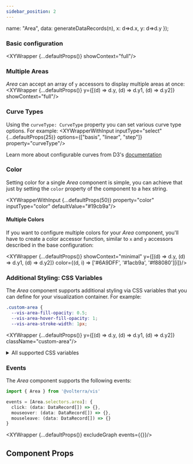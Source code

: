 ```yaml
---
sidebar_position: 2
---
```



  name: "Area",
  data: generateDataRecords(n),
  x: d=>d.x,
  y: d=>d.y
});

### Basic configuration
<XYWrapper {...defaultProps()} showContext="full"/>

### Multiple Areas
_Area_ can accept an array of `y` accessors to display multiple areas at once:
<XYWrapper {...defaultProps()} y={[(d) => d.y, (d) => d.y1, (d) => d.y2]} showContext="full"/>

### Curve Types
Using the `curveType: CurveType` property you can set various curve type options. For example:
<XYWrapperWithInput inputType="select" {...defaultProps(25)} options={["basis", "linear", "step"]} property="curveType"/>

Learn more about configurable curves from D3's [documentation](https://github.com/d3/d3-shape#curves)

### Color
Setting color for a single _Area_ component is simple, you can achieve that just by setting the `color` property of the component to a hex string.

<XYWrapperWithInput {...defaultProps(50)} property="color" inputType="color" defaultValue="#19cb9a"/>

#### Multiple Colors
If you want to configure multiple colors for your _Area_ component, you'll have to create a color accessor function, similar to `x` and `y` accessors
described in the base configuration:

<XYWrapper {...defaultProps()} showContext="minimal" y={[(d) => d.y, (d) => d.y1, (d) => d.y2]} color={(d, i) => ['#6A9DFF', '#1acb9a', '#f88080'][i]}/>

### Additional Styling: CSS Variables
The _Area_ component supports additional styling via CSS variables that you can define for your visualization container. For example:

```css title="styles.css"
.custom-area {
  --vis-area-fill-opacity: 0.5;
  --vis-area-hover-fill-opacity: 1;
  --vis-area-stroke-width: 1px;
```
<XYWrapper {...defaultProps()} y={[(d) => d.y, (d) => d.y1, (d) => d.y2]} className="custom-area"/>

<details>
  <summary>All supported CSS variables</summary>
  <CodeBlock language="css">
    {`--vis-area-cursor
--vis-area-fill-opacity
--vis-area-stroke-width
--vis-area-stroke-dasharray
--vis-area-stroke-opacity
--vis-area-hover-fill-opacity
--vis-area-hover-stroke-width`}
  </CodeBlock>
</details>

### Events

The _Area_ component supports the following events:
```ts
import { Area } from '@volterra/vis'

events = [Area.selectors.area]: {
  click: (data: DataRecord[]) => {},
  mouseover: (data: DataRecord[]) => {},
  mouseleave: (data: DataRecord[]) => {}
}
```
<XYWrapper {...defaultProps()} excludeGraph events={{}}/>

## Component Props
<PropTable name="VisArea"></PropTable>
